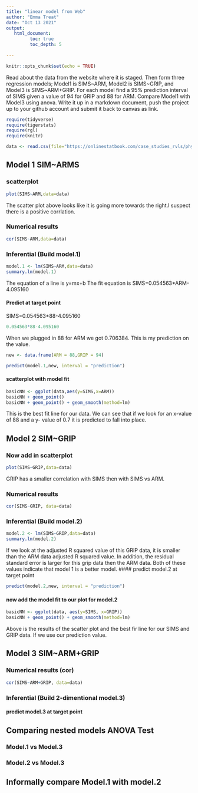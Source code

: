 ```yaml
---
title: "linear model from Web"
author: "Emma Treat"
date: "Oct 13 2021"
output:
   html_document:
         toc: true
         toc_depth: 5
        
---
```


```r
knitr::opts_chunk$set(echo = TRUE)
```

Read about the data from the website where it is staged.  Then form three regression models; Model1 is SIMS~ARM, Model2 is SIMS~GRIP, and Model3 is SIMS~ARM+GRIP. For each model find a 95% prediction interval of SIMS given a value of 94  for GRIP and 88 for ARM. Compare Model1 with Model3 using anova. Write it up in a markdown document, push the project up to your github account and submit it back to canvas as link. 

 


```r
require(tidyverse)
require(tigerstats)
require(rgl)
require(knitr)

```

```r
data <- read.csv(file="https://onlinestatbook.com/case_studies_rvls/physical_strength/data.txt",sep="",header=TRUE)  

```

## Model 1 SIM~ARMS

### scatterplot
```r
plot(SIMS~ARM,data=data)
```

  
The scatter plot above looks like it is going more towards the right.I suspect there is a positive corrlation.   

### Numerical results
```r
cor(SIMS~ARM,data=data)
```

### Inferential  (Build model.1)


```r
model.1 <- lm(SIMS~ARM,data=data)
summary.lm(model.1)
```
The equation of a line is y=mx+b
The fit equation is SIMS=0.054563*ARM-4.095160


#### Predict at target point

SIMS=0.054563*88-4.095160
```r
0.054563*88-4.095160
```
When we plugged in 88 for ARM we got 0.706384. This is my prediction on the value. 

```r
new <- data.frame(ARM = 88,GRIP = 94)
```

```r
predict(model.1,new, interval = "prediction")
```

#### scatterplot with model fit
```r
basicNN <- ggplot(data,aes(y=SIMS,x=ARM))
basicNN + geom_point()
basicNN + geom_point() + geom_smooth(method=lm)
``` 


This is the best fit line for our data. We can see that if we look for an x-value of 88 and a y- value of 0.7 it is predicted to fall into place. 

## Model 2 SIM~GRIP



### Now add in scatterplot

```r
plot(SIMS~GRIP,data=data)
```


GRIP has a smaller correlation with SIMS then with SIMS vs ARM. 

### Numerical results 
```r
cor(SIMS~GRIP, data=data)
```

### Inferential  (Build model.2)

```r
model.2 <- lm(SIMS~GRIP,data=data)
summary.lm(model.2)
```


If we look at the adjusted R squared value of this GRIP data, it is smaller than the ARM data adjusted R squared value. In addition, the residual standard error is larger for this grip data then the ARM data. Both of these values indicate that model 1 is a better model.
#### predict model.2 at target point
```r
predict(model.2,new, interval = "prediction")
```


#### now add the model fit to our plot for model.2
  
```r
basicNN <- ggplot(data, aes(y=SIMS, x=GRIP))
basicNN + geom_point() + geom_smooth(method=lm)
```

   
Above is the results of the scatter plot and the best fir line for our SIMS and GRIP data. If we use our prediction value.    

## Model 3 SIM~ARM+GRIP

### Numerical results (cor)

```r
cor(SIMS~ARM+GRIP, data=data)
```

  
### Inferential  (Build 2-dimentional model.3)

#### predict model.3 at target point
  

## Comparing nested models ANOVA Test

### Model.1 vs Model.3
### Model.2 vs Model.3

## Informally compare Model.1 with model.2

